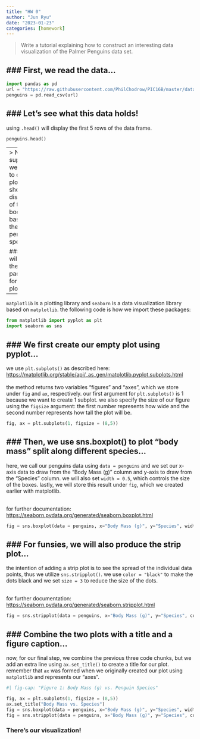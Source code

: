 ```yaml
---
title: "HW 0"
author: "Jun Ryu"
date: "2023-01-23"
categories: [homework]
---
```


>Write a tutorial explaining how to construct an interesting data visualization of the Palmer Penguins data set.


### First, we read the data...
--- 

```python
import pandas as pd
url = "https://raw.githubusercontent.com/PhilChodrow/PIC16B/master/datasets/palmer_penguins.csv"
penguins = pd.read_csv(url)
```

### Let's see what this data holds!
---

using `.head()` will display the first 5 rows of the data frame.

```python
penguins.head()
```
---
> Now, suppose we wanted to create a plot that shows the distribution of the body mass based on the penguin's species.


### We will import the correct packages for plotting...
---

`matplotlib` is a plotting library and `seaborn` is a data visualization library based on `matplotlib`. the following code is how we import these packages:

```python
from matplotlib import pyplot as plt 
import seaborn as sns
```

### We first create our empty plot using pyplot...
---

we use `plt.subplots()` as described here: <https://matplotlib.org/stable/api/_as_gen/matplotlib.pyplot.subplots.html> <br> <br>
the method returns two variables "figures" and "axes", which we store under `fig` and `ax`, respectively. our first argument for `plt.subplots()` is 1 because we want to create 1 subplot. we also specify the size of our figure using the `figsize` argument: the first number represents how wide and the second number represents how tall the plot will be.

```python
fig, ax = plt.subplots(1, figsize = (8,5))
```

### Then, we use sns.boxplot() to plot "body mass" split along different species...
---

here, we call our penguins data using `data = penguins` and we set our x-axis data to draw from the "Body Mass (g)" column and y-axis to draw from the "Species" column. we will also set `width = 0.5`, which controls the size of the boxes. lastly, we will store this result under `fig`, which we created earlier with matplotlib. <br><br>

for further documentation: <https://seaborn.pydata.org/generated/seaborn.boxplot.html>

```python
fig = sns.boxplot(data = penguins, x="Body Mass (g)", y="Species", width=0.5)

```

### For funsies, we will also produce the strip plot...
---

the intention of adding a strip plot is to see the spread of the individual data points, thus we utilize `sns.stripplot()`. we use `color = "black"` to make the dots black and we set `size = 3` to reduce the size of the dots. <br><br>

for further documentation: <https://seaborn.pydata.org/generated/seaborn.stripplot.html>

```python
fig = sns.stripplot(data = penguins, x="Body Mass (g)", y="Species", color = "black", size = 3)

```

### Combine the two plots with a title and a figure caption...
---

now, for our final step, we combine the previous three code chunks, but we add an extra line using `ax.set_title()` to create a title for our plot. remember that `ax` was formed when we originally created our plot using `matplotlib` and represents our "axes".

```python

#| fig-cap: "Figure 1: Body Mass (g) vs. Penguin Species"

fig, ax = plt.subplots(1, figsize = (8,5))
ax.set_title("Body Mass vs. Species")
fig = sns.boxplot(data = penguins, x="Body Mass (g)", y="Species", width=0.5)
fig = sns.stripplot(data = penguins, x="Body Mass (g)", y="Species", color = "black", size = 3)
```

### There's our visualization!
